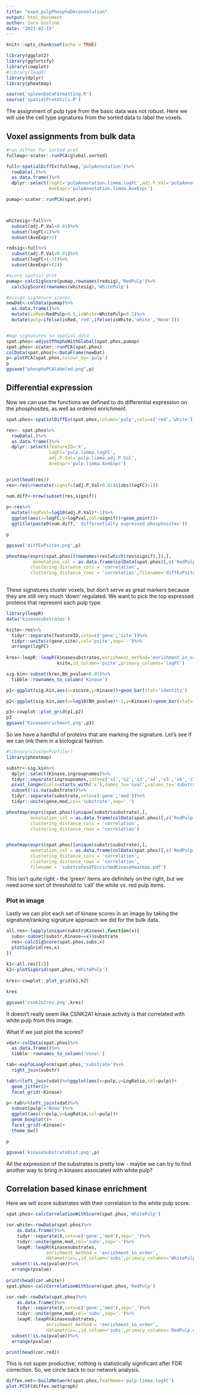 ```yaml
---
title: "exp4_pulpPhosphoDeconvolution"
output: html_document
author: Sara Gosline
date: "2023-02-15"
---
```


```r
knitr::opts_chunk$set(echo = TRUE)

library(ggplot2)
library(ggfortify)
library(cowplot)
#library(leapR)
library(dplyr)
library(pheatmap)

source('spleenDataFormatting.R')
source('spatialProtUtils.R')

```

The assignment of pulp type from the basic data was not robust. Here we will use the cell type signatures from the sorted data to label the voxels.


## Voxel assignments from bulk data


```r
#run diffex for sorted prot
fullmap<-scater::runPCA(global.sorted)

full<-spatialDiffEx(fullmap,'pulpAnnotation')%>%
  rowData(.)%>%
  as.data.frame()%>%
  dplyr::select(logFC='pulpAnnotation.limma.logFC',adj.P.Val='pulpAnnotation.limma.adj.P.Val',
                AveExpr='pulpAnnotation.limma.AveExpr')

pumap<-scater::runPCA(spat.prot)



whitesig<-full%>%
  subset(adj.P.Val<0.01)%>%
  subset(logFC>1)%>%
  subset(AveExpr>1)

redsig<-full%>%
  subset(adj.P.Val<0.01)%>%
  subset(logFC<(-1))%>%
  subset(AveExpr>(1))

#score spatial prot
pumap<-calcSigScore(pumap,rownames(redsig),'RedPulp')%>%
  calcSigScore(rownames(whitesig),'WhitePulp')

#assign signature scores
newDat<-colData(pumap)%>%
  as.data.frame()%>%
  mutate(isRed=RedPulp>0.5,isWhite=WhitePulp>0.5)%>%
  mutate(pulp=ifelse(isRed,'red',ifelse(isWhite,'white','None')))


#map signatures to spatial data
spat.phos<-adjustPhophoWithGlobal(spat.phos,pumap)
spat.phos<-scater::runPCA(spat.phos)
colData(spat.phos)<-DataFrame(newDat)
p<-plotPCA(spat.phos,colour_by='pulp')
p
ggsave("phosphoPCAlabeled.png",p)
```

## Differential expression

Now we can use the functions we defined to do differential expression on the phosphosites, as well as ordered enrichment.

```r

spat.phos<-spatialDiffEx(spat.phos,column='pulp',vals=c('red','white'))

res<- spat.phos%>%
  rowData(.)%>%
  as.data.frame()%>%
  dplyr::select(featureID='X',
                logFC='pulp.limma.logFC',
                adj.P.Val='pulp.limma.adj.P.Val',
                AveExpr='pulp.limma.AveExpr')


print(head(res))
res<-res%>%mutate(signif=(adj.P.Val<0.01)&(abs(logFC)>1))

num.diff<-nrow(subset(res,signif))
               
p<-res%>%
  mutate(logPval=log10(adj.P.Val)*-1)%>%
  ggplot(aes(x=logFC,y=logPval,col=signif))+geom_point()+
  ggtitle(paste0(num.diff,' differentially expressed phosphosites'))

p

ggsave('diffExPsites.png',p)

pheatmap(exprs(spat.phos)[rownames(res[which(res$signif),]),],
          annotation_col = as.data.frame(colData(spat.phos)[,c('RedPulp','WhitePulp')]),
         clustering_distance_cols = 'correlation',
         clustering_distance_rows = 'correlation',filename='diffExPsitesheatemap.png')
         
```

These signatures cluster voxels, but don't serve as great markers because they are still very much 'down' regulated. We want to pick the top expressed proteins that represent each pulp type.

```r

library(leapR)
data('kinasesubstrates')

ksite<-res%>%
  tidyr::separate(featureID,into=c('gene','site'))%>%
  tidyr::unite(c(gene,site),col='psite',sep='-')%>%
  arrange(logFC)
                    
kres<-leapR::leapR(kinasesubstrates,enrichment_method='enrichment_in_order',
                   ksite,id_column='psite',primary_columns='logFC')

sig.kin<-subset(kres,BH_pvalue<0.05)%>%
  tibble::rownames_to_column('Kinase')

p1<-ggplot(sig.kin,aes(x=zscore,y=Kinase))+geom_bar(stat='identity')

p2<-ggplot(sig.kin,aes(x=log10(BH_pvalue)*-1,y=Kinase))+geom_bar(stat='identity')

p3<-cowplot::plot_grid(p1,p2)
p3
ggsave('Kinaseenrichment.png',p3)


```

So we have a handful of proteins that are marking the signature. Let's see if we can link them in a biological fashion.

```r
#library(clusterProfiler)
library(pheatmap)

substr<-sig.kin%>%
  dplyr::select(Kinase,ingroupnames)%>%
  tidyr::separate(ingroupnames,into=c('s1','s2','s3','s4','s5','s6','s7','s8','s9','s10','s11','s12'),sep=', ')%>%
  pivot_longer(cols=starts_with('s'),names_to='sval',values_to='substrate')%>%
  subset(!is.na(substrate))%>%
  tidyr::separate(substrate,into=c('gene','mod'))%>%
  tidyr::unite(gene,mod,col='substrate',sep='_')

pheatmap(exprs(spat.phos)[unique(substr$substrate),],
         annotation_col = as.data.frame(colData(spat.phos)[,c('RedPulp','WhitePulp')]),
         clustering_distance_cols = 'correlation',
         clustering_distance_rows = 'correlation')


pheatmap(exprs(spat.phos)[unique(substr$substrate),],
         annotation_col = as.data.frame(colData(spat.phos)[,c('RedPulp','WhitePulp')]),
         clustering_distance_cols = 'correlation',
         clustering_distance_rows = 'correlation',
         filename = 'substratesOfEnrichmdKinaseHeatmap.pdf')
```

This isn't quite right - the 'green' items are definitely on the right, but we need some sort of threshold to 'call' the white vs. red pulp items.


### Plot in image

Lastly we can plot each set of kinase scores in an image by taking the signature/ranking signature approach we did for the bulk data. 

```r

all.res<-lapply(unique(substr$Kinase),function(x){
  subs<-subset(substr,Kinase==x)$substrate
  res<-calcSigScore(spat.phos,subs,x)
  plotSigGrid(res,x)
})
  
k1<-all.res[[1]]
k2<-plotSigGrid(spat.phos,'WhitePulp')
 
kres<-cowplot::plot_grid(k1,k2)

kres

ggsave('csnk2a1res.png',kres)
```

It doesn't really seem like CSNK2A1 kinase activity is that correlated with white pulp from this image. 

What if we just plot the scores?

```r
vdat<-colData(spat.phos)%>%
  as.data.frame()%>%
  tibble::rownames_to_column('Voxel')

tab<-expToLongForm(spat.phos,'substrate')%>%
  right_join(substr)

tab%>%left_join(vdat)%>%ggplot(aes(x=pulp,y=LogRatio,col=pulp))+
  geom_jitter()+
  facet_grid(~Kinase)

p<-tab%>%left_join(vdat)%>%
  subset(pulp!='None')%>%
  ggplot(aes(x=pulp,y=LogRatio,col=pulp))+
  geom_boxplot()+
  facet_grid(~Kinase)+
  theme_bw()

p

ggsave('kinaseSubstrateDist.png',p)

```


All the expression of the substrates is pretty low - maybe we can try to find another way to bring in kinases associated with
white pulp? 

## Correlation based kinase enrichment

Here we will score substrates with their correlation to the white pulp score. 

```r

spat.phos<-calcCorrelationWithScore(spat.phos,'WhitePulp')

cor.white<-rowData(spat.phos)%>%
    as.data.frame()%>%
    tidyr::separate(X,into=c('gene','mod'),sep='_')%>%
    tidyr::unite(gene,mod,col='subs',sep='-')%>%
    leapR::leapR(kinasesubstrates,
               enrichment_method = 'enrichment_in_order',
               datamatrix=.,id_column='subs',primary_columns='WhitePulp.correlation')%>%
  subset(!is.na(pvalue))%>%
  arrange(pvalue)
             
print(head(cor.white))
spat.phos<-calcCorrelationWithScore(spat.phos,'RedPulp')

cor.red<-rowData(spat.phos)%>%
    as.data.frame()%>%
    tidyr::separate(X,into=c('gene','mod'),sep='_')%>%
    tidyr::unite(gene,mod,col='subs',sep='-')%>%
    leapR::leapR(kinasesubstrates,
               enrichment_method = 'enrichment_in_order',
               datamatrix=.,id_column='subs',primary_columns='RedPulp.correlation')%>%
  subset(!is.na(pvalue))%>%
  arrange(pvalue)

print(head(cor.red))

```

This is not super productive, nothing is statistically significant after FDR correction. So, we circle back to our network analysis.

```r

diffex.net<-buildNetwork(spat.phos,featName='pulp.limma.logFC')
plot.PCSF(diffex.net$graph)


```